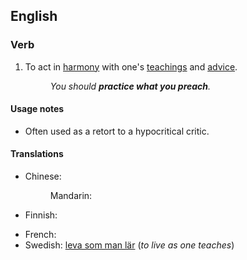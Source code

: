==English==

===Verb===
{{head|en|verb|head=[[practice]] [[what]] [[one]] [[preaches]]}}

# To act in [[harmony]] with one's [[teachings]] and [[advice]].
#: ''You should '''practice what you preach'''.''

====Usage notes====
* Often used as a retort to a hypocritical critic.

====Translations====
{{trans-top|act in harmony with one's teachings}}
* Chinese:
*: Mandarin: {{t|cmn|说到做到, 言行一致}} {{attention|cmn}}
* Finnish: {{t-|fi|tehdä niin kuin sanoo}}
{{trans-mid}}
* French: {{t+|fr|prêcher d’exemple}}
* Swedish: [[leva som man lär]] (''to live as one teaches'')
{{trans-bottom}}